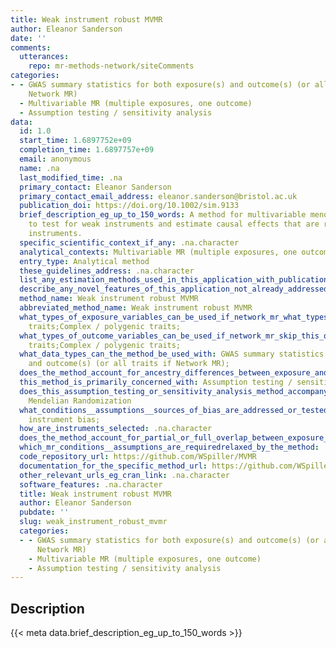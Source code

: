 ```yaml
---
title: Weak instrument robust MVMR
author: Eleanor Sanderson
date: ''
comments:
  utterances:
    repo: mr-methods-network/siteComments
categories:
- - GWAS summary statistics for both exposure(s) and outcome(s) (or all traits if
    Network MR)
  - Multivariable MR (multiple exposures, one outcome)
  - Assumption testing / sensitivity analysis
data:
  id: 1.0
  start_time: 1.6897752e+09
  completion_time: 1.6897757e+09
  email: anonymous
  name: .na
  last_modified_time: .na
  primary_contact: Eleanor Sanderson
  primary_contact_email_address: eleanor.sanderson@bristol.ac.uk
  publication_doi: https://doi.org/10.1002/sim.9133
  brief_description_eg_up_to_150_words: A method for multivariable mendelian randomization
    to test for weak instruments and estimate causal effects that are robust to weak
    instruments.
  specific_scientific_context_if_any: .na.character
  analytical_contexts: Multivariable MR (multiple exposures, one outcome);
  entry_type: Analytical method
  these_guidelines_address: .na.character
  list_any_estimation_methods_used_in_this_application_with_publication_and_software_references: .na.character
  describe_any_novel_features_of_this_application_not_already_addressed: .na.character
  method_name: Weak instrument robust MVMR
  abbreviated_method_name: Weak instrument robust MVMR
  what_types_of_exposure_variables_can_be_used_if_network_mr_what_types_of_traits_can_be_used: Quantitative/continuous;Binary;Molecular
    traits;Complex / polygenic traits;
  what_types_of_outcome_variables_can_be_used_if_network_mr_skip_this_question: Quantitative/continuous;Binary;Molecular
    traits;Complex / polygenic traits;
  what_data_types_can_the_method_be_used_with: GWAS summary statistics for both exposure(s)
    and outcome(s) (or all traits if Network MR);
  does_the_method_account_for_ancestry_differences_between_exposure_and_outcome_samples_or_between_samples_for_multiple_traits: 'No'
  this_method_is_primarily_concerned_with: Assumption testing / sensitivity analysis
  does_this_assumption_testing_or_sensitivity_analysis_method_accompany_a_specific_estimation_method: Multivariable
    Mendelian Randomization
  what_conditions__assumptions__sources_of_bias_are_addressed_or_tested_for_by_this_method: Weak
    instrument bias;
  how_are_instruments_selected: .na.character
  does_the_method_account_for_partial_or_full_overlap_between_exposure_and_outcome_samples_or_between_samples_for_multiple_traits: .na.character
  which_mr_conditions__assumptions_are_requiredrelaxed_by_the_method: .na.character
  code_repository_url: https://github.com/WSpiller/MVMR
  documentation_for_the_specific_method_url: https://github.com/WSpiller/MVMR
  other_relevant_urls_eg_cran_link: .na.character
  software_features: .na.character
  title: Weak instrument robust MVMR
  author: Eleanor Sanderson
  pubdate: ''
  slug: weak_instrument_robust_mvmr
  categories:
  - - GWAS summary statistics for both exposure(s) and outcome(s) (or all traits if
      Network MR)
    - Multivariable MR (multiple exposures, one outcome)
    - Assumption testing / sensitivity analysis
---
```




## Description

{{< meta data.brief_description_eg_up_to_150_words >}}

